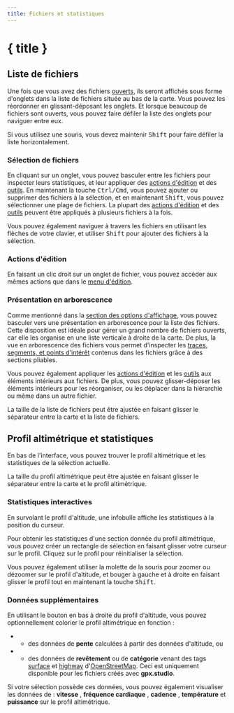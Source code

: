 ```yaml
---
title: Fichiers et statistiques
---
```


<script lang="ts">

    let gpxStatistics = writable(exampleGPXFile.getStatistics());
    let slicedGPXStatistics = writable(undefined);
    let additionalDatasets = writable(['speed', 'atemp']);
    let elevationFill = writable<'slope' | 'surface' | undefined>(undefined);
</script>

# { title }

## Liste de fichiers

Une fois que vous avez des fichiers [ouverts](./menu/file), ils seront affichés sous forme d'onglets dans la liste de fichiers située au bas de la carte.
Vous pouvez les réordonner en glissant-déposant les onglets.
Et lorsque beaucoup de fichiers sont ouverts, vous pouvez faire défiler la liste des onglets pour naviguer entre eux.

<DocsNote>

Si vous utilisez une souris, vous devez maintenir <kbd>Shift</kbd> pour faire défiler la liste horizontalement.

</DocsNote>

### Sélection de fichiers

En cliquant sur un onglet, vous pouvez basculer entre les fichiers pour inspecter leurs statistiques, et leur appliquer des [actions d'édition](./menu/edit) et des [outils](./toolbar).
En maintenant la touche <kbd>Ctrl/Cmd</kbd>, vous pouvez ajouter ou supprimer des fichiers à la sélection, et en maintenant <kbd>Shift</kbd>, vous pouvez sélectionner une plage de fichiers.
La plupart des [actions d'édition](./menu/edit) et des [outils](./toolbar) peuvent être appliqués à plusieurs fichiers à la fois.

<DocsNote>

Vous pouvez également naviguer à travers les fichiers en utilisant les flèches de votre clavier, et utiliser <kbd>Shift</kbd> pour ajouter des fichiers à la sélection.

</DocsNote>

### Actions d'édition

En faisant un clic droit sur un onglet de fichier, vous pouvez accéder aux mêmes actions que dans le [menu d'édition](./menu/edit).

### Présentation en arborescence

Comme mentionné dans la [section des options d'affichage](./menu/view), vous pouvez basculer vers une présentation en arborescence pour la liste des fichiers.
Cette disposition est idéale pour gérer un grand nombre de fichiers ouverts, car elle les organise en une liste verticale à droite de la carte.
De plus, la vue en arborescence des fichiers vous permet d'inspecter les [traces, segments, et points d'intérêt](./gpx) contenus dans les fichiers grâce à des sections pliables.

Vous pouvez également appliquer les [actions d'édition](./menu/edit) et les [outils](./toolbar) aux éléments intérieurs aux fichiers.
De plus, vous pouvez glisser-déposer les éléments intérieurs pour les réorganiser, ou les déplacer dans la hiérarchie ou même dans un autre fichier.

<DocsNote>

La taille de la liste de fichiers peut être ajustée en faisant glisser le séparateur entre la carte et la liste de fichiers.

</DocsNote>

## Profil altimétrique et statistiques

En bas de l'interface, vous pouvez trouver le profil altimétrique et les statistiques de la sélection actuelle.

<DocsNote>

La taille du profil altimétrique peut être ajustée en faisant glisser le séparateur entre la carte et le profil altimétrique.

</DocsNote>

### Statistiques interactives

En survolant le profil d'altitude, une infobulle affiche les statistiques à la position du curseur.

Pour obtenir les statistiques d'une section donnée du profil altimétrique, vous pouvez créer un rectangle de sélection en faisant glisser votre curseur sur le profil.
Cliquez sur le profil pour réinitialiser la sélection.

Vous pouvez également utiliser la molette de la souris pour zoomer ou dézoomer sur le profil d'altitude, et bouger à gauche et à droite en faisant glisser le profil tout en maintenant la touche <kbd>Shift</kbd>.

<div class="h-48 w-full">
    <ElevationProfile
        {gpxStatistics}
        {slicedGPXStatistics}
        additionalDatasets={$additionalDatasets}
        elevationFill={$elevationFill}
    />
</div>
<div class="flex flex-col items-center -mt-6">
    <div class="h-10 w-fit">
        <GPXStatistics
            {gpxStatistics}
            {slicedGPXStatistics}
            panelSize={120}
            orientation={'horizontal'}
        />
    </div>
</div>

### Données supplémentaires

En utilisant le bouton <kbd><ChartNoAxesColumn size="16" class="inline-block" style="margin-bottom: 2px"/></kbd> en bas à droite du profil d'altitude, vous pouvez optionnellement colorier le profil altimétrique en fonction :

- - des données de **pente** calculées à partir des données d'altitude, ou
- - des données de **revêtement** ou de **catégorie** venant des tags <a href="https://wiki.openstreetmap.org/wiki/Key:surface" target="_blank">surface</a> et <a href="https://wiki.openstreetmap.org/wiki/Key:highway" target="_blank">highway</a> d'<a href="https://www.openstreetmap.org/" target="_blank">OpenStreetMap</a>.
    Ceci est uniquement disponible pour les fichiers créés avec **gpx.studio**.

Si votre sélection possède ces données, vous pouvez également visualiser les données de : **vitesse** , **fréquence cardiaque** , **cadence** , **température** et **puissance** sur le profil altimétrique.
